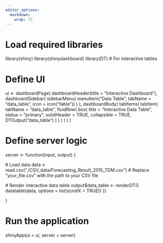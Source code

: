 ---
editor_options: 
  markdown: 
    wrap: 72
---

# Load required libraries

library(shiny) library(shinydashboard) library(DT) \# For interactive
tables

# Define UI

ui \<- dashboardPage( dashboardHeader(title = "Interactive Dashboard"),
dashboardSidebar( sidebarMenu( menuItem("Data Table", tabName =
"data_table", icon = icon("table")) ) ), dashboardBody( tabItems(
tabItem( tabName = "data_table", fluidRow( box( title = "Interactive
Data Table", status = "primary", solidHeader = TRUE, collapsible = TRUE,
DTOutput("data_table") ) ) ) ) ) )

# Define server logic

server \<- function(input, output) {

\# Load data data \<-
read.csv("./CSV_data/Forecasting_Result_2015_TDM.csv") \# Replace
"your_file.csv" with the path to your CSV file

\# Render interactive data table output\$data_table \<- renderDT({
datatable(data, options = list(scrollX = TRUE)) })

}

# Run the application

shinyApp(ui = ui, server = server)
